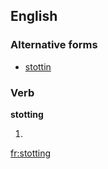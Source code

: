 ==English==

===Alternative forms===
* [[stottin]] {{qualifier|Geordie}}

===Verb===
'''stotting'''

# {{present participle of|stot}}

[[fr:stotting]]